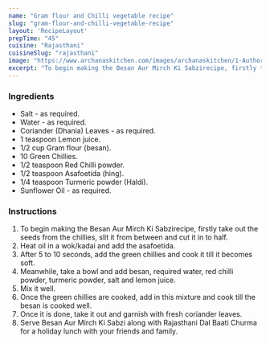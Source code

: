 ---
name: "Gram flour and Chilli vegetable recipe"
slug: "gram-flour-and-chilli-vegetable-recipe"
layout: 'RecipeLayout'
prepTime: "45"
cuisine: "Rajasthani"
cuisineSlug: "rajasthani"
image: "https://www.archanaskitchen.com/images/archanaskitchen/1-Author/Pooja_Thakur/Besan_Aur_Mirch_Ki_Sabzi_1600.jpg"
excerpt: "To begin making the Besan Aur Mirch Ki Sabzirecipe, firstly take out the seeds from the chillies, slit it from between and cut it in to half"
---

### Ingredients

- Salt - as required.
- Water - as required.
- Coriander (Dhania) Leaves - as required.
- 1 teaspoon Lemon juice.
- 1/2 cup Gram flour (besan).
- 10 Green Chillies.
- 1/2 teaspoon Red Chilli powder.
- 1/2 teaspoon Asafoetida (hing).
- 1/4 teaspoon Turmeric powder (Haldi).
- Sunflower Oil - as required.

### Instructions

1. To begin making the Besan Aur Mirch Ki Sabzirecipe, firstly take out the seeds from the chillies, slit it from between and cut it in to half.
1. Heat oil in a wok/kadai and add the asafoetida.
1. After 5 to 10 seconds, add the green chillies and cook it till it becomes soft.
1. Meanwhile, take a bowl and add besan, required water, red chilli powder, turmeric powder, salt and lemon juice.
1. Mix it well.
1. Once the green chillies are cooked, add in this mixture and cook till the besan is cooked well.
1. Once it is done, take it out and garnish with fresh coriander leaves.
1. Serve Besan Aur Mirch Ki Sabzi along with Rajasthani Dal Baati Churma for a holiday lunch with your friends and family.
